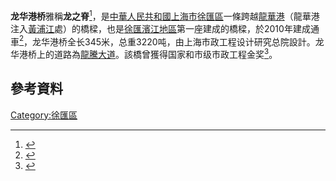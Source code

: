 '''龙华港桥'''雅稱'''龙之脊'''<ref>{{cite news |title=“龙之脊”龙华港桥 |url=http://www.qjtrip.com/xhtrip/XHShowDetail.aspx?Id=3429&fromsType= |publisher=上海市徐匯區人民政府}}</ref>，是[[中華人民共和國|中華人民共和國]][[上海市|上海市]][[徐匯區|徐匯區]]一條跨越[[龍華港|龍華港]]（龍華港注入[[黃浦江|黃浦江]]處）的橋樑，也是[[徐匯濱江地區|徐匯濱江地區]]第一座建成的橋樑，於2010年建成通車<ref>{{cite news |title=徐汇滨江最后一处关键节点贯通，8000吨钢材搭建的淀浦河桥有多“传奇”？ |url=http://www.westbund.com/cn/index/NEWS-CENTER/_-181.html |accessdate=2021-03-09 |archive-date=2018-03-18 |archive-url=https://web.archive.org/web/20180318205146/http://www.westbund.com/cn/index/NEWS-CENTER/_-181.html |dead-url=no }}</ref>，龙华港桥全长345米，总重3220吨，由上海市政工程设计研究总院設計。龙华港桥上的道路為[[龍騰大道|龍騰大道]]。該橋曾獲得国家和市级市政工程金奖<ref>{{cite news |title=徐汇 | 滨江边的那些“桥”故事 |url=https://web.shobserver.com/wx/detail.do?id=34371 |publisher=来源：上观新闻 作者：上海徐汇}}</ref>。

== 參考資料 ==
{{Reflist|2}}

[[Category:徐匯區|Category:徐匯區]]